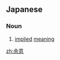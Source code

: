 ==Japanese==
{{ja-kanjitab|よ|い|yomi=on}}

===Noun===
{{ja-noun|よい}}

# [[implied]] [[meaning]]

[[zh:余意]]